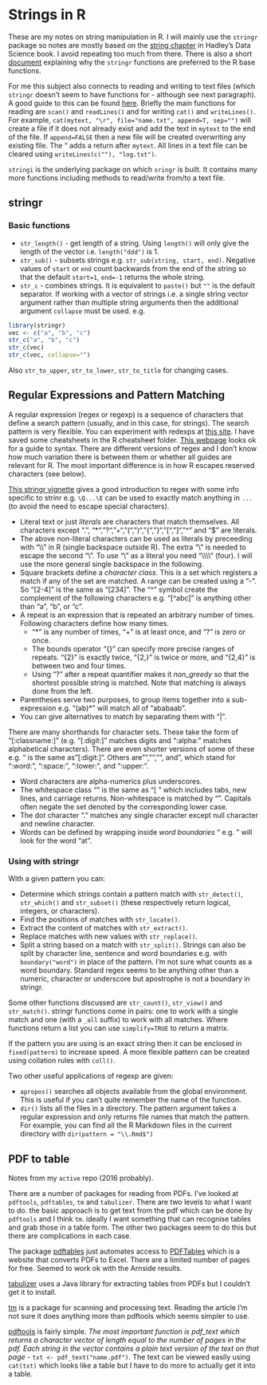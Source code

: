 # Strings in R

These are my notes on string manipulation in R. I will mainly use the `stringr` package so notes are mostly based on the [string chapter](http://r4ds.had.co.nz/strings.html) in Hadley's Data Science book. I avoid repeating too much from there. There is also a short [document](https://journal.r-project.org/archive/2010-2/RJournal_2010-2_Wickham.pdf) explaining why the `stringr` functions are preferred to the R base functions. 

For me this subject also connects to reading and writing to text files (which `stringr` doesn't seem to have functions for - although see next paragraph). A good guide to this can be found [here](https://en.wikibooks.org/wiki/R_Programming/Text_Processing#Reading_and_writing_text_files). Briefly the main functions for reading are `scan()` and `readLines()` and for writing `cat()` and `writeLines()`. For example, `cat(mytext, "\r", file="name.txt", append=T, sep="")` will create a file if it does not already exist and add the text in `mytext` to the end of the file. If `append=FALSE` then a new file will be created overwriting any existing file. The "\r" adds a return after `mytext`. All lines in a text file can be cleared using `writeLines(c(""), "log.txt")`.

`stringi` is the underlying package on which `sringr` is built. It contains many more functions including methods to read/write from/to a text file. 

## stringr

### Basic functions

* `str_length()` - get length of a string. Using `length()` will only give the length of the vector i.e. `length("ddd")` is 1.
* `str_sub()` - subsets strings e.g. `str_sub(string, start, end)`. Negative values of `start` or `end` count backwards from the end of the string so that the default `start=1`, `end=-1` returns the whole string.
* `str_c` - combines strings. It is equivalent to `paste()` but `""` is the default separator. If working with a vector of strings i.e. a single string vector argument rather than multiple string arguments then the additional argument `collapse` must be used. e.g.

```r
library(stringr)
vec <- c("a", "b", "c")
str_c("a", "b", "c")
str_c(vec)
str_c(vec, collapse="")
```
Also `str_to_upper`, `str_to_lower`, `str_to_title` for changing cases.

## Regular Expressions and Pattern Matching

A regular expression (regex or regexp) is a sequence of characters that define a search pattern (usually, and in this case, for strings). The search pattern is very flexible. You can experiment with redexps at [this site](http://regexr.com/). I have saved some cheatsheets in the R cheatsheet folder. [This webpage](http://www.helicontech.com/isapi_rewrite/doc/regex.htm) looks ok for a guide to syntax. There are different versions of regex and I don't know how much variation there is between them or whether all guides are relevant for R. The most important difference is in how R escapes reserved characters (see below). 

[This stringr vignette](https://stringr.tidyverse.org/articles/regular-expressions.html) gives a good introduction to regex with some info specific to strinr e.g. `\Q...\E` can be used to exactly match anything in `...` (to avoid the need to escape special characters).

+ Literal text or just _literals_ are characters that match themselves. All characters except ".", "*", "?", "+", "(", ")", "{", "}", "[", "]", "^" and "$" are literals.
+ The above non-literal characters can be used as literals by preceeding with "\\\\" in R (single backspace outside R). The extra "\\" is needed to escape the second "\\". To use "\\" as a literal you need "\\\\\\\\" (four). I will use the more general single backspace in the following.
+ Square brackets define a _character class_. This is a set which registers a match if any of the set are matched. A range can be created using a "-". So "[2-4]" is the same as "[234]". The "^" symbol create the complement of the following characters e.g. "[^abc]" is anything other than "a", "b", or "c".
+ A repeat is an expression that is repeated an arbitrary number of times. Following characters define how many times. 
  + "*" is any number of times, "+" is at least once, and "?" is zero or once.
  + The bounds operator "{}" can specify more precise ranges of repeats. "{2}" is exactly twice, "{2,}" is twice or more, and "{2,4}" is between two and four times.
  + Using "?" after a repeat quantifier makes it _non_greedy_ so that the shortest possible string is matched. Note that matching is always done from the left.
+ Parentheses serve two purposes, to group items together into a sub-expression e.g. "(ab)*" will match all of "ababaab".
+ You can give alternatives to match by separating them with "|".

There are many shorthands for character sets. These take the form of "[:classname:]" (e.g. "[:digit:]" matches digits and ":alpha:" matches alphabetical characters). There are even shorter versions of some of these e.g. "\d" is the same as "[:digit:]". Others are "\w", "\s", "\l", and "\u", which stand for ":word:", ":space:", ":lower:", and ":upper:". 

+ Word characters are alpha-numerics plus underscores.
+ The whitespace class "\s" is the same as "[ \t\n\r]" which includes tabs, new lines, and carriage returns. Non-whitespace is matched by "\S". Capitals often negate the set denoted by the corresponding lower case.
+ The dot character "." matches any single character except null character and newline character. 
+ Words can be defined by wrapping inside _word boundaries_ "\b" e.g. "\bat\b" will look for the word "at".

### Using with stringr

With a given pattern you can:

* Determine which strings contain a pattern match with `str_detect()`, `str_which()` and `str_subset()` (these respectively return logical, integers, or characters).
* Find the positions of matches with `str_locate()`.
* Extract the content of matches with `str_extract()`.
* Replace matches with new values with `str_replace()`.
* Split a string based on a match with `str_split()`. Strings can also be split by character line, sentence and word boundaries e.g. with `boundary("word")` in place of the pattern. I'm not sure what counts as a word boundary. Standard regex seems to be anything other than a numeric, character or underscore but apostrophe is not a boundary in stringr.

Some other functions discussed are `str_count()`, `str_view()` and `str_match()`. stringr functions come in pairs: one to work with a single match and one (with a `_all` suffix) to work with all matches. Where functions return a list you can use `simplify=TRUE` to return a matrix.

If the pattern you are using is an exact string then it can be enclosed in `fixed(pattern)` to increase speed. A more flexible pattern can be created using collation rules with `coll()`.

Two other useful applications of regexp are given:

* `apropos()` searches all objects available from the global environment. This is useful if you can’t quite remember the name of the function. 
* `dir()` lists all the files in a directory. The pattern argument takes a regular expression and only returns file names that match the pattern. For example, you can find all the R Markdown files in the current directory with `dir(pattern = "\\.Rmd$")`

## PDF to table

Notes from my `active` repo (2016 probably).

There are a number of packages for reading from PDFs. I've looked at `pdftools`, `pdftables`, `tm` and `tabulizer`. There are two levels to what I want to do. the basic approach is to get text from the pdf which can be done by `pdftools` and I think `tm`. ideally I want something that can recognise tables and grab those in a table form. The other two packages seem to do this but there are complications in each case.

The package [pdftables](https://github.com/expersso/pdftables) just automates access to [PDFTables](https://pdftables.com/) which is a website that converts PDFs to Excel. There are a limited number of pages for free. Seemed to work ok with the Arnside results.

[tabulizer](https://github.com/ropensci/tabulizer) uses a Java library for extracting tables from PDFs but I couldn't get it to install.

[tm](http://data.library.virginia.edu/reading-pdf-files-into-r-for-text-mining/) is a package for scanning and processing text. Reading the article I'm not sure it does anything more than pdftools which seems simpler to use.

[pdftools](https://www.r-bloggers.com/introducing-pdftools-a-fast-and-portable-pdf-extractor/) is fairly simple. *The most important function is pdf_text which returns a character vector of length equal to the number of pages in the pdf. Each string in the vector contains a plain text version of the text on that page* - `txt <- pdf_text("name.pdf")`. The text can be viewed easily using `cat(txt)` which looks like a table but I have to do more to actually get it into a table.
